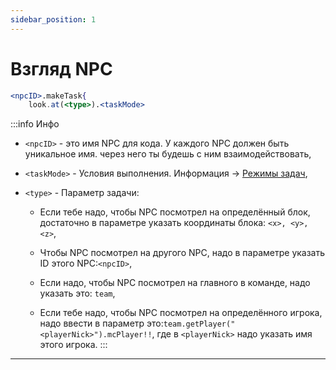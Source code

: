 ```yaml
---
sidebar_position: 1
---
```


# Взгляд NPC

```jsx
<npcID>.makeTask{
    look.at(<type>).<taskMode>
```

:::info Инфо
- `<npcID>` - это имя NPC для кода. У каждого NPC должен быть уникальное имя. через него ты будешь с ним взаимодействовать,

- `<taskMode>` - Условия выполнения. Информация -> [Режимы задач](../../Resourses/taskMode),

- `<type>` - Параметр задачи:

  - Если тебе надо, чтобы NPC посмотрел на определённый блок, достаточно в параметре указать координаты блока: `<x>, <y>, <z>`,

  - Чтобы NPC посмотрел на другого NPC, надо в параметре указать ID этого NPC:`<npcID>`,

  - Если надо, чтобы NPC посмотрел на главного в команде, надо указать это: `team`,

  - Если тебе надо, чтобы NPC посмотрел на определённого игрока, надо ввести в параметр это:`team.getPlayer("<playerNick>").mcPlayer!!`, где в `<playerNick>` надо указать имя этого игрока.
:::

---